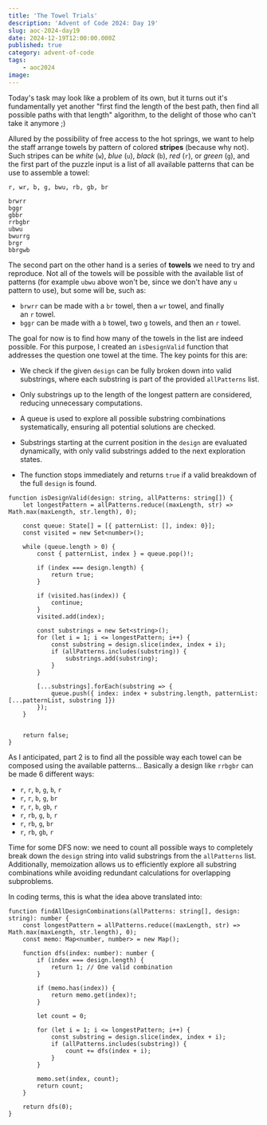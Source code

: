 ```yaml
---
title: 'The Towel Trials'
description: 'Advent of Code 2024: Day 19'
slug: aoc-2024-day19
date: 2024-12-19T12:00:00.000Z
published: true
category: advent-of-code
tags:
    - aoc2024
image:
---
```


Today's task may look like a problem of its own, but it turns out it's fundamentally yet another "first find the length of the best path, then find all possible paths with that length" algorithm, to the delight of those who can't take it anymore ;)

Allured by the possibility of free access to the hot springs, we want to help the staff arrange towels by pattern of colored **stripes** (because why not).
Such stripes can be *white* (`w`), *blue* (`u`), *black* (`b`), *red* (`r`), or *green* (`g`), and the first part of the puzzle input is a list of all available patterns that can be use to assemble a towel:

```
r, wr, b, g, bwu, rb, gb, br

brwrr
bggr
gbbr
rrbgbr
ubwu
bwurrg
brgr
bbrgwb
```

The second part on the other hand is a series of **towels** we need to try and reproduce. Not all of the towels will be possible with the available list of patterns (for example `ubwu` above won't be, since we don't have any `u` pattern to use), but some will be, such as:

- `brwrr` can be made with a `br` towel, then a `wr` towel, and finally an `r` towel.
- `bggr` can be made with a `b` towel, two `g` towels, and then an `r` towel.

The goal for now is to find how many of the towels in the list are indeed possible. For this purpose, I created an `isDesignValid` function that addresses the question one towel at the time. The key points for this are:

- We check if the given `design` can be fully broken down into valid substrings, where each substring is part of the provided `allPatterns` list.

- Only substrings up to the length of the longest pattern are considered, reducing unnecessary computations.

- A queue is used to explore all possible substring combinations systematically, ensuring all potential solutions are checked.

- Substrings starting at the current position in the `design` are evaluated dynamically, with only valid substrings added to the next exploration states.

- The function stops immediately and returns `true` if a valid breakdown of the full `design` is found.

```
function isDesignValid(design: string, allPatterns: string[]) {
    let longestPattern = allPatterns.reduce((maxLength, str) => Math.max(maxLength, str.length), 0);

    const queue: State[] = [{ patternList: [], index: 0}];
    const visited = new Set<number>();

    while (queue.length > 0) {
        const { patternList, index } = queue.pop()!;

        if (index === design.length) {
            return true;
        }

        if (visited.has(index)) {
            continue;
        }
        visited.add(index);

        const substrings = new Set<string>();
        for (let i = 1; i <= longestPattern; i++) {
            const substring = design.slice(index, index + i);
            if (allPatterns.includes(substring)) {
                substrings.add(substring);
            }
        }

        [...substrings].forEach(substring => {
            queue.push({ index: index + substring.length, patternList: [...patternList, substring ]})
        });
    }


    return false;
}
```

As I anticipated, part 2 is to find all the possible way each towel can be composed using the available patterns… Basically a design like `rrbgbr` can be made 6 different ways:

- `r`, `r`, `b`, `g`, `b`, `r`
- `r`, `r`, `b`, `g`, `br`
- `r`, `r`, `b`, `gb`, `r`
- `r`, `rb`, `g`, `b`, `r`
- `r`, `rb`, `g`, `br`
- `r`, `rb`, `gb`, `r`

Time for some DFS now: we need to count all possible ways to completely break down the `design` string into valid substrings from the `allPatterns` list. Additionally, memoization allows us to efficiently explore all substring combinations while avoiding redundant calculations for overlapping subproblems.

In coding terms, this is what the idea above translated into:

```
function findAllDesignCombinations(allPatterns: string[], design: string): number {
    const longestPattern = allPatterns.reduce((maxLength, str) => Math.max(maxLength, str.length), 0);
    const memo: Map<number, number> = new Map();

    function dfs(index: number): number {
        if (index === design.length) {
            return 1; // One valid combination
        }

        if (memo.has(index)) {
            return memo.get(index)!;
        }

        let count = 0;

        for (let i = 1; i <= longestPattern; i++) {
            const substring = design.slice(index, index + i);
            if (allPatterns.includes(substring)) {
                count += dfs(index + i);
            }
        }

        memo.set(index, count);
        return count;
    }

    return dfs(0);
}
```
